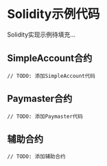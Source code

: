 # Solidity示例代码

Solidity实现示例待填充...

## SimpleAccount合约

```solidity
// TODO: 添加SimpleAccount代码
```

## Paymaster合约

```solidity
// TODO: 添加Paymaster代码
```

## 辅助合约

```solidity
// TODO: 添加辅助合约
```
